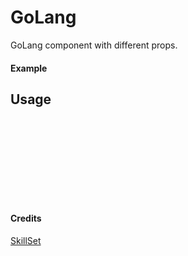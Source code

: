 
<Meta of={GoLang} title="SkillSet/GoLang" />

# GoLang

GoLang component with different props.

#### Example

<Canvas of={GoLang.Primary} />

## Usage

```ts
import { GoLang } from "yadl-ui";

const Example = () => {
  return (
      <GoLang />
  );
};

export default Example;
```

#### Credits
[SkillSet](https://skillicons.dev)
